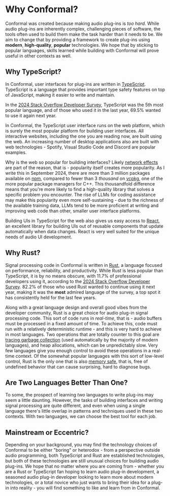# Why Conformal?

Conformal was created because making audio plug-ins is _too hard_. While audio plug-ins are inherently complex, challenging pieces of software,
the tools often used to build them make the task harder than it needs to be. We aim to change that by
providing a framework to create plug-ins using **modern**, **high-quality**, **popular** technologies. We hope that by sticking to popular languages,
skills learned while building with Conformal will prove useful in other contexts as well.

## Why TypeScript?

In Conformal, user interfaces for plug-ins are written in [TypeScript](https://www.typescriptlang.org).
TypeScript is a language that provides important type safety features on top of JavaScript, making it
easier to write and maintain.

In the [2024 Stack Overflow Developer Survey](https://survey.stackoverflow.co/2024/technology#most-popular-technologies-language-professional),
TypeScript was the 5th most popular language, and of those who used it in the last year, 69.5% wanted
to use it again next year.

In Conformal, the TypeScript user interface runs on the web platform, which is surely the most popular platform for building user interfaces. All interactive websites, including the one you are reading now, are built using the web. An increasing number of desktop applications also are built with web technologies - Spotify, Visual Studio Code and Discord are popular examples.

Why is the web so popular for building interfaces? Likely [network effects](https://en.wikipedia.org/wiki/Network_effect) are part of the reason, that is - popularity itself creates more popularity. As I write this in September 2024, there are more than 3 million packages available on [npm](https://www.npmjs.com), compared to fewer than 3 _thousand_ on [vcpkg](https://vcpkg.io/en/), one of the more popular package managers for C++. This thousandfold difference means that you're more likely to find a high-quality library that solves a specific problem you encounter. The rise of LLMs for coding assistance may make this popularity even more self-sustaining - due to the richness of the available training data, LLMs tend to be more proficient at writing and improving web code than other, smaller user interface platforms.

Building UIs in TypeScript for the web also gives us easy access to [React](https://reactjs.org), an excellent library for building UIs out of reusable components that update automatically when data changes. React is very well suited for the unique needs of audio UI development.

## Why Rust?

Signal processing code in Conformal is written in [Rust](https://www.rust-lang.org), a language focused on performance, reliability, and productivity. While Rust is less popular than TypeScript, it is by no means obscure, with 11.7% of professional developers using it, according to the [2024 Stack Overflow Developer Survey](https://survey.stackoverflow.co/2024/technology#most-popular-technologies-language-professional). 82.2% of those who used Rust wanted to continue using it next year, making it was the **most** admired language of the survey, a top spot it has consistently held for the last few years.

Along with a great language design and overall good vibes from the developer community, Rust is a great choice for audio plug-in signal processing code. This sort of code runs in _real-time_, that is - audio buffers must be processed in a fixed amount of time. To achieve this, code must run with a relatively deterministic runtime - and this is very hard to achieve in most languages. Two operations that are totally counter to this goal are [tracing garbage collection](https://en.wikipedia.org/wiki/Tracing_garbage_collection) (used automatically by the majority of modern languages), and heap allocations, which can be unpredictably slow. Very few languages give you enough control to avoid these operations in a real-time context. Of the somewhat popular languages with this sort of low-level control, Rust is the only one that is also [memory safe](https://en.wikipedia.org/wiki/Memory_safety), that is, free of undefined behavior that can cause surprising, hard to diagnose bugs.

## Are Two Languages Better Than One?

To some, the prospect of learning _two_ languages to write plug-ins may seem a little daunting. However, the tasks of building interfaces and writing signal processing are quite different, and even when using a single language there's little overlap in patterns and techniques used in these two contexts. With two languages, we can choose the best tool for each job.

## Mainstream or Eccentric?

Depending on your background, you may find the technology choices of Conformal to be either "boring" or heterodox - from a perspective outside audio programming, both TypeScript and Rust are established technologies, but both of these technologies are still unusual choices for building audio plug-ins. We hope that no matter where you are coming from - whether you are a Rust or TypeScript fan hoping to learn audio plug-in development, a seasoned audio plug-in developer looking to learn more about modern technologies, or a total novice who just wants to bring their idea for a plug-in into reality - you will find something to like and learn from in Conformal.
